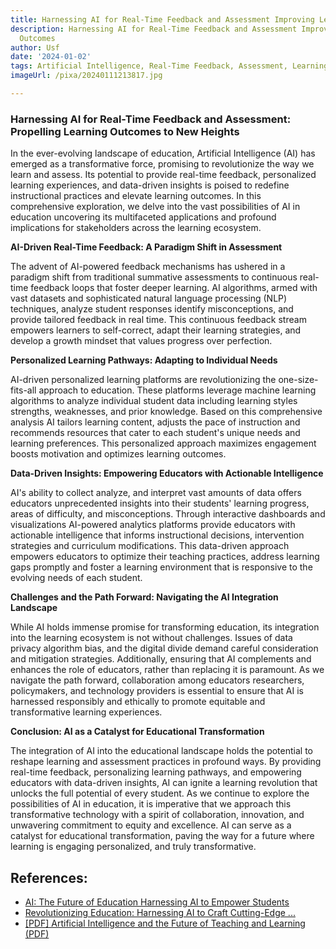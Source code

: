 ```yaml
---
title: Harnessing AI for Real-Time Feedback and Assessment Improving Learning Outcomes
description: Harnessing AI for Real-Time Feedback and Assessment Improving Learning
  Outcomes
author: Usf
date: '2024-01-02'
tags: Artificial Intelligence, Real-Time Feedback, Assessment, Learning Outcomes
imageUrl: /pixa/20240111213817.jpg

---
```

### Harnessing AI  for Real-Time Feedback and Assessment: Propelling Learning Outcomes to  New Heights

In the ever-evolving landscape of education, Artificial Intelligence (AI) has emerged as a transformative force, promising to revolutionize the way we learn and assess. Its potential to provide real-time feedback,  personalized learning experiences, and data-driven  insights is poised to  redefine  instructional  practices and elevate learning outcomes. In  this comprehensive exploration, we delve into the vast possibilities of AI in education  uncovering its multifaceted applications and profound implications for stakeholders across the learning ecosystem.

**AI-Driven Real-Time Feedback: A Paradigm Shift in Assessment**

The  advent of AI-powered feedback mechanisms has ushered in  a paradigm shift from  traditional summative assessments to continuous real-time feedback loops that foster deeper learning. AI algorithms, armed with vast datasets and sophisticated natural language  processing (NLP) techniques, analyze student responses identify misconceptions, and provide tailored feedback in real time. This continuous feedback stream empowers learners to self-correct, adapt their learning strategies, and develop a growth mindset that values progress over perfection.

**Personalized Learning Pathways: Adapting to Individual Needs**

AI-driven personalized learning  platforms are  revolutionizing the one-size-fits-all approach to education. These  platforms leverage machine learning algorithms to  analyze  individual student data including learning  styles strengths, weaknesses, and prior knowledge. Based on this comprehensive analysis AI tailors  learning  content, adjusts  the pace of instruction and recommends resources that cater to each  student's unique needs and learning preferences. This personalized approach maximizes engagement boosts motivation and optimizes learning outcomes.

**Data-Driven Insights: Empowering Educators with Actionable Intelligence**

AI's ability to collect  analyze, and interpret vast amounts of data offers educators unprecedented  insights into their students'  learning progress, areas of difficulty, and misconceptions. Through interactive dashboards and visualizations AI-powered analytics platforms provide educators with actionable intelligence that informs instructional decisions, intervention strategies  and curriculum modifications. This data-driven approach empowers educators to optimize their teaching practices, address  learning gaps promptly and foster a learning environment  that is responsive to the evolving  needs of each  student.

**Challenges and the Path Forward: Navigating the AI Integration Landscape**

While AI holds immense promise for transforming education, its  integration  into the learning ecosystem is not without challenges. Issues of  data privacy algorithm bias, and the digital divide demand careful consideration  and  mitigation strategies. Additionally, ensuring that AI complements  and enhances the role of educators, rather than replacing it is paramount. As we navigate the path forward, collaboration among educators researchers, policymakers, and  technology providers  is essential to ensure that AI is harnessed responsibly and ethically to promote equitable  and transformative learning experiences.

**Conclusion: AI as  a Catalyst for Educational Transformation**

The integration  of  AI into the educational landscape holds the potential to reshape learning and assessment practices in profound ways.  By providing real-time feedback, personalizing learning pathways, and empowering educators with data-driven insights,  AI can ignite a learning revolution that  unlocks the full potential of every student. As we continue to explore  the possibilities of AI in education, it is  imperative that we approach this transformative technology with a spirit of collaboration, innovation, and unwavering commitment to equity and  excellence. AI can serve as a  catalyst for  educational transformation, paving the way for a future where learning is engaging personalized, and truly transformative.

## References:
- [AI: The Future of Education Harnessing AI to Empower Students](https://www.linkedin.com/pulse/ai-future-education-harnessing-empower-students-chris-chiancone)
- [Revolutionizing Education: Harnessing AI to Craft Cutting-Edge ...](https://www.linkedin.com/pulse/revolutionizing-education-harnessing-ai-craft-stefan-simonsson-5tdaf)
- [[PDF] Artificial Intelligence and the Future of Teaching and Learning (PDF)](https://www2.ed.gov/documents/ai-report/ai-report.pdf)
